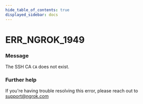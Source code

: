 ```yaml
---
hide_table_of_contents: true
displayed_sidebar: docs
---
```



# ERR_NGROK_1949

### Message

The SSH CA `CA` does not exist.

### Further help

If you're having trouble resolving this error, please reach out to [support@ngrok.com](mailto:support@ngrok.com?subject=Help%20with%20ERR_NGROK_1949)

<ErrorDetails error="err_ngrok_1949" />
